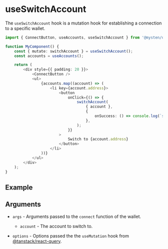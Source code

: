 
# useSwitchAccount

The `useSwitchAccount` hook is a mutation hook for establishing a connection to a specific wallet.

```ts
import { ConnectButton, useAccounts, useSwitchAccount } from '@mysten/dapp-kit';

function MyComponent() {
	const { mutate: switchAccount } = useSwitchAccount();
	const accounts = useAccounts();

	return (
		<div style={{ padding: 20 }}>
			<ConnectButton />
			<ul>
				{accounts.map((account) => (
					<li key={account.address}>
						<button
							onClick={() => {
								switchAccount(
									{ account },
									{
										onSuccess: () => console.log(`switched to ${account.address}`),
									},
								);
							}}
						>
							Switch to {account.address}
						</button>
					</li>
				))}
			</ul>
		</div>
	);
}
```

## Example

<UseSwitchAccountExample />

## Arguments

- `args` - Arguments passed to the `connect` function of the wallet.

  - `account` - The account to switch to.

- `options` - Options passed the the `useMutation` hook from
  [@tanstack/react-query](https://tanstack.com/query/latest/docs/react/guides/mutations).
